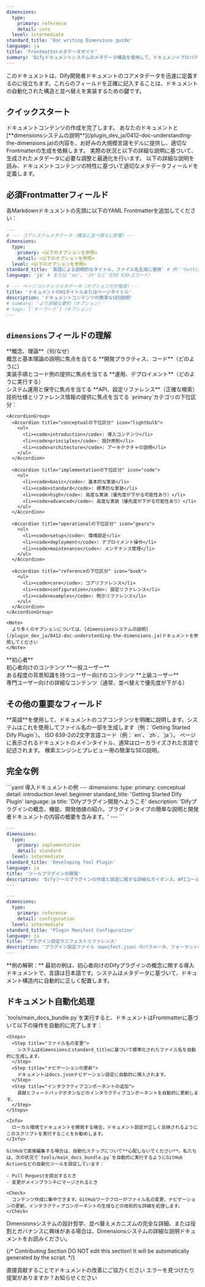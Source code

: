 ```yaml
---
dimensions:
  type:
    primary: reference
    detail: core
  level: intermediate
standard_title: 'Doc writing Dimensions guide'
language: ja
title: 'Frontmatterメタデータガイド'
summary: 'Difyドキュメントシステムのメタデータ構造を使用して、ドキュメントプロパティを正しく定義し、自動組織化と並べ替えを可能にする方法を学びます。'
---
```


このドキュメントは、Dify開発者ドキュメントのコアメタデータを迅速に定義するのに役立ちます。これらのフィールドを正確に記入することは、ドキュメントの自動化された構造と並べ替えを実装するための鍵です。

## クイックスタート

<Tabs>
  <Tab title="AI支援の利用">
    <Steps>
      <Step title="ドキュメントコンテンツの準備">
        ドキュメントコンテンツの作成を完了します。
      </Step>
      <Step title="AIでメタデータを生成">
        あなたのドキュメントと[**dimensionsシステムの説明**](/plugin_dev_ja/0412-doc-understanding-the-dimensions.ja)の内容を、お好みの大規模言語モデルに提供し、適切なFrontmatterの生成を依頼します。
      </Step>
      <Step title="手動での調整">
        実際の状況と以下の詳細な説明に基づいて、生成されたメタデータに必要な調整と最適化を行います。
      </Step>
    </Steps>
  </Tab>
  <Tab title="手動定義">
    以下の詳細な説明を読み、ドキュメントコンテンツの特性に基づいて適切なメタデータフィールドを定義します。
  </Tab>
</Tabs>

## 必須Frontmatterフィールド

各Markdownドキュメントの先頭に以下のYAML Frontmatterを追加してください：

```yaml
---
# --- コアシステムメタデータ（構造と並べ替えに影響）---
dimensions:
  type:
    primary: <以下のオプションを参照>
    detail: <以下のオプションを参照>
  level: <以下のオプションを参照>
standard_title: '英語による説明的なタイトル、ファイル名生成に使用' # 例：'Getting Started Dify Plugin'
language: 'ja' # または 'en', 'zh'など（ISO 639-2コード）

# --- ページコンテンツメタデータ（オプションだが推奨）---
title: 'ドキュメントのH1タイトルまたはページタイトル'
description: 'ドキュメントコンテンツの簡潔なSEO説明'
# summary: 'より詳細な要約（オプション）'
# tags: ['キーワード']（オプション）
---
```

## `dimensions`フィールドの理解

<Tabs>
  <Tab title="type.primary">
    <CardGroup cols={2}>
      <Card title="conceptual" icon="lightbulb">
        **概念、理論**（何/なぜ）
        <br />概念と基本理論の説明に焦点を当てる
      </Card>
      <Card title="implementation" icon="code">
        **開発プラクティス、コード**（どのように）
        <br />実装手順とコード例の提供に焦点を当てる
      </Card>
      <Card title="operational" icon="gears">
        **運用、デプロイメント**（どのように実行する）
        <br />システム運用と保守に焦点を当てる
      </Card>
      <Card title="reference" icon="book">
        **API、設定リファレンス**（正確な検索）
        <br />技術仕様とリファレンス情報の提供に焦点を当てる
      </Card>
    </CardGroup>
  </Tab>
  
  <Tab title="type.detail">
    `primary`カテゴリの下位区分：
    
    <AccordionGroup>
      <Accordion title="conceptualの下位区分" icon="lightbulb">
        <ul>
          <li><code>introduction</code>: 導入コンテンツ</li>
          <li><code>principles</code>: 設計原則</li>
          <li><code>architecture</code>: アーキテクチャの説明</li>
        </ul>
      </Accordion>
      
      <Accordion title="implementationの下位区分" icon="code">
        <ul>
          <li><code>basic</code>: 基本的な実装</li>
          <li><code>standard</code>: 標準的な実装</li>
          <li><code>high</code>: 高度な実装（優先度が下がる可能性あり）</li>
          <li><code>advanced</code>: 高度な実装（優先度が下がる可能性あり）</li>
        </ul>
      </Accordion>
      
      <Accordion title="operationalの下位区分" icon="gears">
        <ul>
          <li><code>setup</code>: 環境設定</li>
          <li><code>deployment</code>: デプロイメント操作</li>
          <li><code>maintenance</code>: メンテナンス管理</li>
        </ul>
      </Accordion>
      
      <Accordion title="referenceの下位区分" icon="book">
        <ul>
          <li><code>core</code>: コアリファレンス</li>
          <li><code>configuration</code>: 設定リファレンス</li>
          <li><code>examples</code>: 例示リファレンス</li>
        </ul>
      </Accordion>
    </AccordionGroup>
    
    <Note>
      より多くのオプションについては、[dimensionsシステムの説明](/plugin_dev_ja/0412-doc-understanding-the-dimensions.ja)ドキュメントを参照してください
    </Note>
  </Tab>
  
  <Tab title="level">
    <CardGroup cols={3}>
      <Card title="beginner" icon="seedling">
        **初心者**
        <br />初心者向けのコンテンツ
      </Card>
      <Card title="intermediate" icon="tree">
        **一般ユーザー**
        <br />ある程度の背景知識を持つユーザー向けのコンテンツ
      </Card>
      <Card title="advanced" icon="mountain">
        **上級ユーザー**
        <br />専門ユーザー向けの詳細なコンテンツ（通常、並べ替えで優先度が下がる）
      </Card>
    </CardGroup>
  </Tab>
</Tabs>

## その他の重要なフィールド

<ResponseField name="standard_title" type="string" required>
  **英語**を使用して、ドキュメントのコアコンテンツを明確に説明します。システムはこれを使用してファイル名の一部を生成します（例：`Getting Started Dify Plugin`）。
</ResponseField>

<ResponseField name="language" type="string" required>
  ISO 639-2の2文字言語コード（例：`en`、`zh`、`ja`）。
</ResponseField>

<ResponseField name="title" type="string" recommended>
  ページに表示されるドキュメントのメインタイトル、通常はローカライズされた言語で記述されます。
</ResponseField>

<ResponseField name="description" type="string" recommended>
  検索エンジンとプレビュー用の簡潔なSEO説明。
</ResponseField>

## 完全な例

<CodeGroup>
  ```yaml 導入ドキュメントの例
  ---
  dimensions:
    type:
      primary: conceptual
      detail: introduction
    level: beginner
  standard_title: 'Getting Started Dify Plugin'
  language: ja
  title: 'Difyプラグイン開発へようこそ'
  description: 'Difyプラグインの概念、機能、開発価値の紹介。プラグインタイプの簡単な説明と開発者ドキュメントの内容の概要を含みます。'
  ---
  ```

  ```yaml ツール開発ドキュメントの例
  ---
  dimensions:
    type:
      primary: implementation
      detail: standard
    level: intermediate
  standard_title: 'Developing Tool Plugin'
  language: ja
  title: 'ツールプラグインの開発'
  description: 'Difyツールプラグインの作成と設定に関する詳細なガイダンス。APIコール、データ処理、ユーザーインターフェイス統合に関する実践ガイドを含みます。'
  ---
  ```

  ```yaml リファレンスドキュメントの例
  ---
  dimensions:
    type:
      primary: reference
      detail: configuration
    level: intermediate
  standard_title: 'Plugin Manifest Configuration'
  language: ja
  title: 'プラグイン設定マニフェストリファレンス'
  description: 'プラグイン設定ファイル（manifest.json）のパラメータ、フォーマット要件、ユースケースに関する包括的な説明。'
  ---
  ```
</CodeGroup>

<Tip>
  **例の解釈：** 最初の例は、初心者向けのDifyプラグインの概念に関する導入ドキュメントで、言語は日本語です。システムはメタデータに基づいて、ドキュメント構造内に自動的に正しく配置します。
</Tip>

## ドキュメント自動化処理

<Tabs>
  <Tab title="ローカル開発">
    `tools/main_docs_bundle.py`を実行すると、ドキュメントはFrontmatterに基づいて以下の操作を自動的に完了します：
    
    <Steps>
      <Step title="ファイル名の変更">
        システムはdimensionsとstandard_titleに基づいて標準化されたファイル名を自動的に生成します。
      </Step>
      <Step title="ナビゲーションの更新">
        ドキュメントはdocs.jsonナビゲーション設定に自動的に挿入されます。
      </Step>
      <Step title="インタラクティブコンポーネントの追加">
        貢献とフィードバックボタンなどのインタラクティブコンポーネントを自動的に更新します。
      </Step>
    </Steps>
    
    <Info>
      ローカル環境でドキュメントを開発する場合、ドキュメント設定が正しく反映されるようにこのスクリプトを実行することをお勧めします。
    </Info>
  </Tab>
  
  <Tab title="GitHub編集">
    
    GitHubで直接編集する場合は、自動化ステップについて**心配しないでください**。私たちは、次の状況で`tools/main_docs_bundle.py`を自動的に実行するようにGitHub Actionなどの自動化ツールを設定しています：
    
    - Pull Requestを提出するとき
    - 変更がメインブランチにマージされるとき
    
    <Check>
      コンテンツ作成に集中できます。GitHubワークフローがファイル名の変更、ナビゲーションの更新、インタラクティブコンポーネントの生成などの技術的な詳細を処理します。
    </Check>
  </Tab>
</Tabs>

<Card title="もっと詳しく知りたいですか？" icon="book-open" href="/plugin_dev_ja/0412-doc-understanding-the-dimensions.ja">
  Dimensionsシステムの設計哲学、並べ替えメカニズムの完全な詳細、または役割とガバナンスに興味がある場合は、Dimensionsシステムの詳細な説明ドキュメントをお読みください。
</Card>

{/*
Contributing Section
DO NOT edit this section!
It will be automatically generated by the script.
*/}

<CardGroup cols="2">
    <Card
        title="このページを編集する"
        icon="pen-to-square"
        href="https://github.com/langgenius/dify-docs-mintlify/edit/main/plugin_dev_ja/0412-doc-writing-dimensions-guide.ja.mdx"
    >
        直接貢献することでドキュメントの改善にご協力ください
    </Card>
    <Card
        title="問題を報告する"
        icon="github"
        href="https://github.com/langgenius/dify-docs-mintlify/issues/new?title=ドキュメントの問題%3A%20doc-writing-dimensions-guide&body=%23%23%20問題の説明%0A%3C%21--%20発見した問題について簡単に説明してください%20--%3E%0A%0A%23%23%20ページリンク%0Ahttps%3A%2F%2Fgithub.com%2Flanggenius%2Fdify-docs-mintlify%2Fblob%2Fmain%2Fplugin_dev_ja%2F0412-doc-writing-dimensions-guide.ja.mdx%0A%0A%23%23%20提案される変更%0A%3C%21--%20特定の変更案がある場合は、ここで説明してください%20--%3E%0A%0A%3C%21--%20ドキュメントの品質向上にご協力いただきありがとうございます！%20--%3E"
    >
        エラーを見つけたり提案がありますか？お知らせください
    </Card>
</CardGroup>
